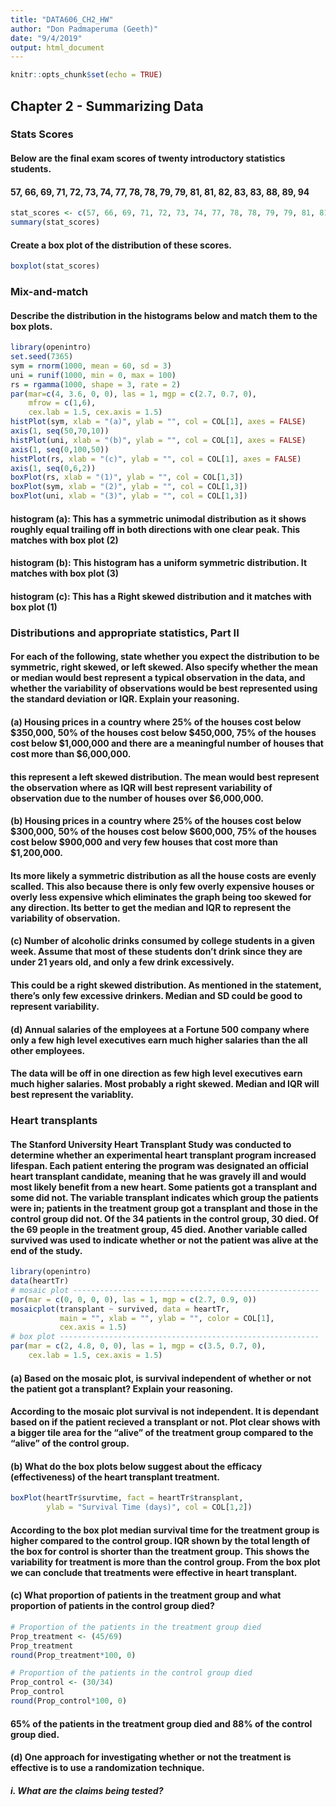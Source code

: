 ---
title: "DATA606_CH2_HW"
author: "Don Padmaperuma (Geeth)"
date: "9/4/2019"
output: html_document
---

```{r setup, include=FALSE}
knitr::opts_chunk$set(echo = TRUE)
```
## Chapter 2 - Summarizing Data  

### Stats Scores

#### Below are the final exam scores of twenty introductory statistics students.  

#### 57, 66, 69, 71, 72, 73, 74, 77, 78, 78, 79, 79, 81, 81, 82, 83, 83, 88, 89, 94

```{r}
stat_scores <- c(57, 66, 69, 71, 72, 73, 74, 77, 78, 78, 79, 79, 81, 81, 82, 83, 83, 88, 89, 94)
summary(stat_scores)
```

#### Create a box plot of the distribution of these scores.

```{r}
boxplot(stat_scores)
```

### Mix-and-match  

#### Describe the distribution in the histograms below and match them to the box plots.
```{r}
library(openintro)
set.seed(7365)
sym = rnorm(1000, mean = 60, sd = 3)
uni = runif(1000, min = 0, max = 100)
rs = rgamma(1000, shape = 3, rate = 2)
par(mar=c(4, 3.6, 0, 0), las = 1, mgp = c(2.7, 0.7, 0), 
    mfrow = c(1,6), 
    cex.lab = 1.5, cex.axis = 1.5)
histPlot(sym, xlab = "(a)", ylab = "", col = COL[1], axes = FALSE)
axis(1, seq(50,70,10))
histPlot(uni, xlab = "(b)", ylab = "", col = COL[1], axes = FALSE)
axis(1, seq(0,100,50))
histPlot(rs, xlab = "(c)", ylab = "", col = COL[1], axes = FALSE)
axis(1, seq(0,6,2))
boxPlot(rs, xlab = "(1)", ylab = "", col = COL[1,3])
boxPlot(sym, xlab = "(2)", ylab = "", col = COL[1,3])
boxPlot(uni, xlab = "(3)", ylab = "", col = COL[1,3])
```

#### histogram (a): This has a symmetric unimodal distribution as it shows roughly equal trailing off in both directions with one clear peak. This matches with box plot (2)

#### histogram (b): This histogram has a uniform symmetric distribution. It matches with box plot (3)

#### histogram (c): This has a Right skewed distribution and it matches with box plot (1)

### Distributions and appropriate statistics, Part II

#### For each of the following, state whether you expect the distribution to be symmetric, right skewed, or left skewed. Also specify whether the mean or median would best represent a typical observation in the data, and whether the variability of observations would be best represented using the standard deviation or IQR. Explain your reasoning.

#### **(a) Housing prices in a country where 25% of the houses cost below $350,000, 50% of the houses cost below $450,000, 75% of the houses cost below $1,000,000 and there are a meaningful number of houses that cost more than $6,000,000.**

#### this represent a left skewed distribution. The mean would best represent the observation where as IQR will best represent variability of observation due to the number of houses over $6,000,000.

#### **(b) Housing prices in a country where 25% of the houses cost below $300,000, 50% of the houses cost below $600,000, 75% of the houses cost below $900,000 and very few houses that cost more than $1,200,000.**

#### Its more likely a symmetric distribution as all the house costs are evenly scalled. This also because there is only few overly expensive houses or overly less expensive which eliminates the graph being too skewed for any direction. Its better to get the median and IQR to represent the variability of observation.

#### **(c) Number of alcoholic drinks consumed by college students in a given week. Assume that most of these students don’t drink since they are under 21 years old, and only a few drink excessively.**

#### This could be a right skewed distribution. As mentioned in the statement, there's only few excessive drinkers. Median and SD could be good to represent variability.

#### **(d) Annual salaries of the employees at a Fortune 500 company where only a few high level executives earn much higher salaries than the all other employees.**

#### The data will be off in one direction as few high level executives earn much higher salaries. Most probably a right skewed. Median and IQR will best represent the variablity.

### Heart transplants

#### The Stanford University Heart Transplant Study was conducted to determine whether an experimental heart transplant program increased lifespan. Each patient entering the program was designated an official heart transplant candidate, meaning that he was gravely ill and would most likely benefit from a new heart. Some patients got a transplant and some did not. The variable transplant indicates which group the patients were in; patients in the treatment group got a transplant and those in the control group did not. Of the 34 patients in the control group, 30 died. Of the 69 people in the treatment group, 45 died. Another variable called survived was used to indicate whether or not the patient was alive at the end of the study.  

```{r, echo=FALSE, message=FALSE, warning=FALSE, fig.show="hold", out.width="50%", fig.height=3}
library(openintro)
data(heartTr)
# mosaic plot -------------------------------------------------------
par(mar = c(0, 0, 0, 0), las = 1, mgp = c(2.7, 0.9, 0))
mosaicplot(transplant ~ survived, data = heartTr, 
           main = "", xlab = "", ylab = "", color = COL[1],
           cex.axis = 1.5)
# box plot ----------------------------------------------------------
par(mar = c(2, 4.8, 0, 0), las = 1, mgp = c(3.5, 0.7, 0), 
    cex.lab = 1.5, cex.axis = 1.5)
```

#### **(a) Based on the mosaic plot, is survival independent of whether or not the patient got a transplant? Explain your reasoning.**  

#### According to the mosaic plot survival is not independent. It is dependant based on if the patient recieved a transplant or not. Plot clear shows with a bigger tile area for the "alive" of the treatment group compared to the "alive" of the control group.

#### **(b) What do the box plots below suggest about the efficacy (effectiveness) of the heart transplant treatment.**  

```{r}
boxPlot(heartTr$survtime, fact = heartTr$transplant, 
        ylab = "Survival Time (days)", col = COL[1,2])

```

#### According to the box plot median survival time for the treatment group is higher compared to the control group. IQR shown by the total length of the box for control is shorter than the treatment group. This shows the variability for treatment is more than the control group. From the box plot we can conclude that treatments were effective in heart transplant.


#### **(c) What proportion of patients in the treatment group and what proportion of patients in the control group died?** 

```{r}
# Proportion of the patients in the treatment group died
Prop_treatment <- (45/69)
Prop_treatment
round(Prop_treatment*100, 0)
```
```{r}
# Proportion of the patients in the control group died
Prop_control <- (30/34)
Prop_control
round(Prop_control*100, 0)
```

#### 65% of the patients in the treatment group died and 88% of the control group died.

#### **(d) One approach for investigating whether or not the treatment is effective is to use a randomization technique.**  

##### i. What are the claims being tested?



 